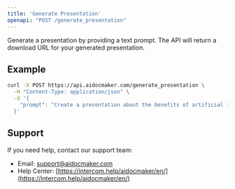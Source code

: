 ```yaml
---
title: 'Generate Presentation'
openapi: "POST /generate_presentation"
---
```


Generate a presentation by providing a text prompt. The API will return a download URL for your generated presentation.

## Example

```bash
curl -X POST https://api.aidocmaker.com/generate_presentation \
  -H "Content-Type: application/json" \
  -d '{
    "prompt": "Create a presentation about the benefits of artificial intelligence in healthcare, including 5 slides with statistics and examples"
  }'
```

## Support

If you need help, contact our support team:

- Email: support@aidocmaker.com
- Help Center: [https://intercom.help/aidocmaker/en/](https://intercom.help/aidocmaker/en/)
